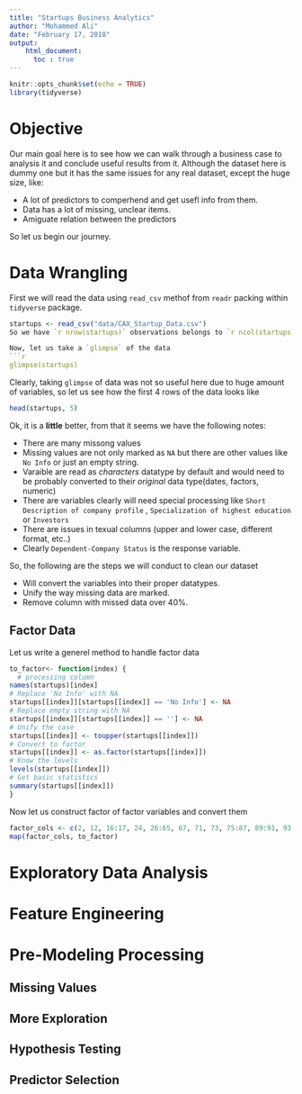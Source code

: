 ```yaml
---
title: "Startups Business Analytics"
author: "Mohammed Ali"
date: "February 17, 2018"
output:
    html_document:
      toc : true
---
```


```r
knitr::opts_chunk$set(echo = TRUE)
library(tidyverse)
```

# Objective
Our main goal here is to see how we can walk through a business case to analysis it and conclude useful results from it. Although the dataset here is dummy one but it has the same issues for any real dataset, except the huge size, like:

* A lot of predictors to comperhend and get usefl info from them.
* Data has a lot of missing, unclear items.
* Amiguate relation between the predictors

So let us begin our journey.

# Data Wrangling
First we will read the data using `read_csv` methof from `readr` packing within `tidyverse` package.

```r
startups <- read_csv("data/CAX_Startup_Data.csv")
So we have `r nrow(startups)` observations belongs to `r ncol(startups)` variables, one of them is the response variable that we would to designate later for predction and the rest are the predictors.

Now, let us take a `glimpse` of the data
```r
glimpse(startups)
```

Clearly, taking `glimpse` of data was not so useful here due to huge amount of variables, so let us see how the first 4 rows of the data looks like
```r
head(startups, 5)
```

Ok, it is a **little** better, from that it seems we have the following notes:

* There are many missong values 
* Missing values are not only marked as `NA` but there are other values like `No Info` or just an empty string.
* Varaible are read as _characters_ datatype by default and would need to be probably converted to their _original_ data type(dates, factors, numeric)
* There are variables clearly will need special processing like `Short Description of company profile` , `Specialization of highest education` or `
Investors`
* There are issues in texual columns (upper and lower case, different format, etc..)
* Clearly `Dependent-Company Status` is the response variable.

So, the following are the steps we will conduct to clean our dataset

* Will convert the variables into their proper datatypes.
* Unify the way missing data are marked.
* Remove column with missed data over 40%.

## Factor Data
Let us write a generel method to handle factor data

```r
to_factor<- function(index) {
  # processing column
names(startups)[index]
# Replace 'No Info' with NA
startups[[index]][startups[[index]] == 'No Info'] <- NA
# Replace empty string with NA
startups[[index]][startups[[index]] == ''] <- NA
# Unify the case
startups[[index]] <- toupper(startups[[index]])
# Convert to factor
startups[[index]] <- as.factor(startups[[index]])
# Know the levels
levels(startups[[index]])
# Get basic statistics
summary(startups[[index]])
}
```
Now let us construct factor of factor variables and convert them

```r
factor_cols <- c(2, 12, 16:17, 24, 26:65, 67, 71, 73, 75:87, 89:91, 93, 97, 100:101)
map(factor_cols, to_factor)
```


# Exploratory Data Analysis

# Feature Engineering

# Pre-Modeling Processing
## Missing Values

## More Exploration

## Hypothesis Testing

## Predictor Selection
